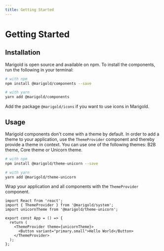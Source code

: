 ```yaml
---
title: Getting Started
---
```



# Getting Started

## Installation

Marigold is open source and available on npm. To install the components, run the following in your terminal:

```bash code
# with npm
npm install @marigold/components --save

# with yarn
yarn add @marigold/components
```

Add the package `@marigold/icons` if you want to use icons in Marigold.

## Usage

Marigold components don't come with a theme by default. In order to add a theme to your application, use the `ThemeProvider`
component and thereby provide a theme in context. You can use one of the following themes: <Link to="../../themes/b2b">B2B theme</Link>, <Link to="../../themes/core">Core theme</Link> or <Link to="../../themes/unicorn">Unicorn theme</Link>.

```bash code
# with npm
npm install @marigold/theme-unicorn --save

# with yarn
yarn add @marigold/theme-unicorn
```

Wrap your application and all components with the `ThemeProvider` component.

```tsx code
import React from 'react';
import { ThemeProvider } from '@marigold/system';
import unicornTheme from '@marigold/theme-unicorn';

export const App = () => {
  return (
    <ThemeProvider theme={unicornTheme}>
      <Button variant="primary.small">Hello World</Button>
    </ThemeProvider>
  );
};
```

